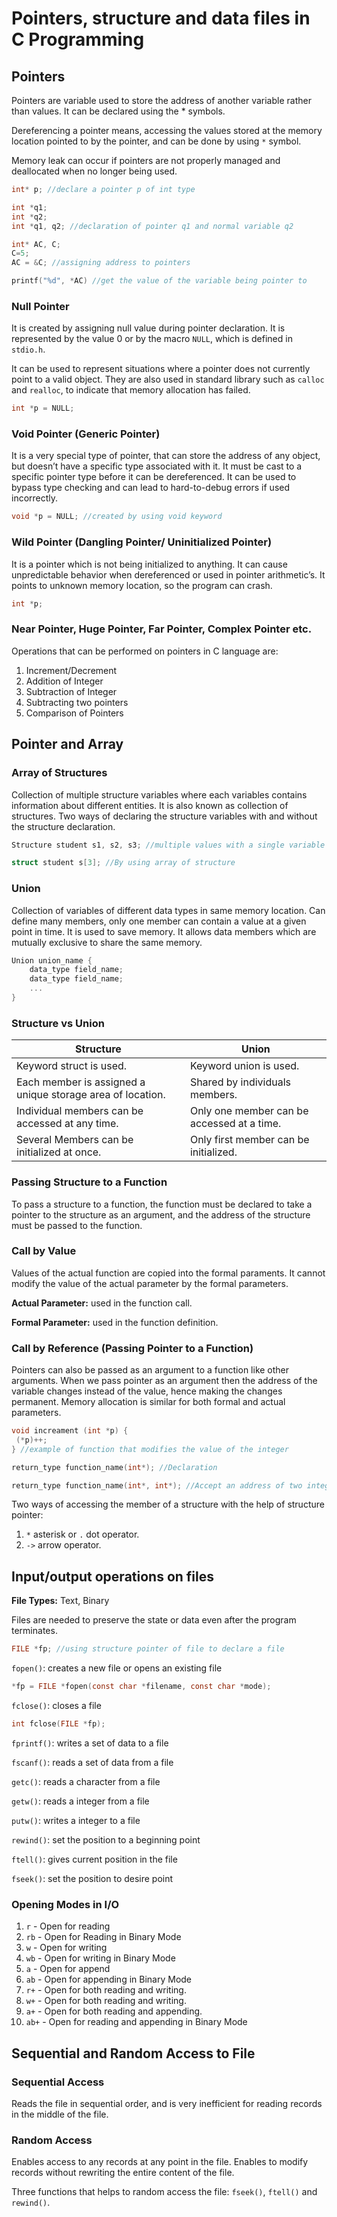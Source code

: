 # Pointers, structure and data files in C Programming

## Pointers

Pointers are variable used to store the address of another variable rather than values. It can be declared using the * symbols.

Dereferencing a pointer means, accessing the values stored at the memory location pointed to by the pointer, and can be done by using `*` symbol.

Memory leak can occur if pointers are not properly managed and deallocated when no longer being used.

```c
int* p; //declare a pointer p of int type

int *q1;
int *q2;
int *q1, q2; //declaration of pointer q1 and normal variable q2

int* AC, C;
C=5;
AC = &C; //assigning address to pointers

printf("%d", *AC) //get the value of the variable being pointer to
```

### Null Pointer

It is created by assigning null value during pointer declaration. It is represented by the value 0 or by the macro `NULL`, which is defined in `stdio.h`.

It can be used to represent situations where a pointer does not currently point to a valid object. They are also used in standard library such as `calloc` and `realloc`, to indicate that memory allocation has failed.

```c
int *p = NULL;
```

### Void Pointer (Generic Pointer)

It is a very special type of pointer, that can store the address of any object, but doesn’t have a specific type associated with it. It must be cast to a specific pointer type before it can be dereferenced. It can be used to bypass type checking and can lead to hard-to-debug errors if used incorrectly.

```c
void *p = NULL; //created by using void keyword
```

### Wild Pointer (Dangling Pointer/ Uninitialized Pointer)

It is a pointer which is not being initialized to anything. It can cause unpredictable behavior when dereferenced or used in pointer arithmetic’s. It points to unknown memory location, so the program can crash.

```c
int *p;
```

### Near Pointer, Huge Pointer, Far Pointer, Complex Pointer etc.

Operations that can be performed on pointers in C language are:

1. Increment/Decrement
2. Addition of Integer
3. Subtraction of Integer
4. Subtracting two pointers
5. Comparison of Pointers

## Pointer and Array

### Array of Structures

Collection of multiple structure variables where each variables contains information about different entities. It is also known as collection of structures. Two ways of declaring the structure variables with and without the structure declaration.

```c
Structure student s1, s2, s3; //multiple values with a single variable

struct student s[3]; //By using array of structure
```

### Union

Collection of variables of different data types in same memory location. Can define many members, only one member can contain a value at a given point in time. It is used to save memory. It allows data members which are mutually exclusive to share the same memory.

```c
Union union_name {
	data_type field_name;
	data_type field_name;
	...
}
```

### Structure vs Union

|Structure|Union|
|---|---|
|Keyword struct is used.|Keyword union is used.|
|Each member is assigned a unique storage area of location.|Shared by individuals members.|
|Individual members can be accessed at any time.|Only one member can be accessed at a time.|
|Several Members can be initialized at once.|Only first member can be initialized.|

### Passing Structure to a Function

To pass a structure to a function, the function must be declared to take a pointer to the structure as an argument, and the address of the structure must be passed to the function.

### Call by Value

Values of the actual function are copied into the formal paraments. It cannot modify the value of the actual parameter by the formal parameters.

**Actual Parameter:** used in the function call.

**Formal Parameter:** used in the function definition.

### Call by Reference (Passing Pointer to a Function)

Pointers can also be passed as an argument to a function like other arguments. When we pass pointer as an argument then the address of the variable changes instead of the value, hence making the changes permanent.
Memory allocation is similar for both formal and actual parameters.

```c
void increament (int *p) {
 (*p)++;
} //example of function that modifies the value of the integer

return_type function_name(int*); //Declaration

return_type function_name(int*, int*); //Accept an address of two integer variables
```

Two ways of accessing the member of a structure with the help of structure pointer:

1. `*` asterisk or `.` dot operator.
2. `->` arrow operator.

## Input/output operations on files

**File Types:** Text, Binary

Files are needed to preserve the state or data even after the program terminates.

```c
FILE *fp; //using structure pointer of file to declare a file
```

`fopen()`: creates a new file or opens an existing file

```c
*fp = FILE *fopen(const char *filename, const char *mode);
```

`fclose()`: closes a file

```c
int fclose(FILE *fp);
```

`fprintf()`: writes a set of data to a file

`fscanf()`: reads a set of data from a file

`getc()`: reads a character from a file

`getw()`: reads a integer from a file

`putw()`: writes a integer to a file

`rewind()`: set the position to a beginning point

`ftell()`: gives current position in the file

`fseek()`: set the position to desire point

### Opening Modes in I/O

1. `r` - Open for reading
2. `rb` - Open for Reading in Binary Mode
3. `w` - Open for writing
4. `wb` - Open for writing in Binary Mode
5. `a` - Open for append
6. `ab` - Open for appending in Binary Mode
7. `r+` - Open for both reading and writing.
8. `w+` - Open for both reading and writing.
9. `a+` - Open for both reading and appending.
10. `ab+` - Open for reading and appending in Binary Mode

## Sequential and Random Access to File

### Sequential Access

Reads the file in sequential order, and is very inefficient for reading records in the middle of the file.

### Random Access

Enables access to any records at any point in the file. Enables to modify records without rewriting the entire content of the file.

Three functions that helps to random access the file: `fseek()`, `ftell()` and `rewind()`.
